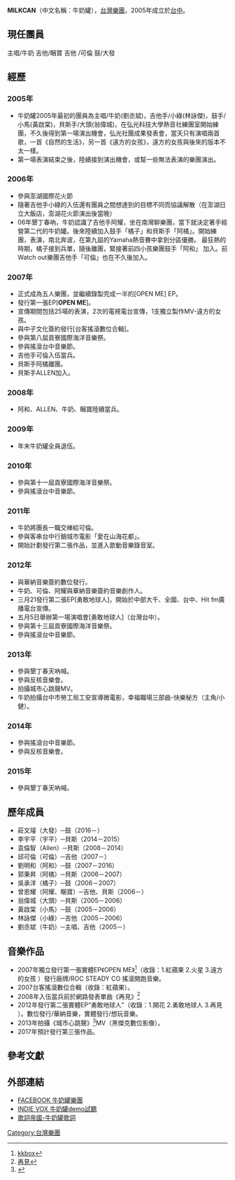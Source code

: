 '''MILKCAN'''（中文名稱：牛奶罐），[[台灣|台灣]][[樂團|樂團]]，2005年成立於[[台中|台中]]。

== 現任團員 ==
主唱/牛奶    吉他/睏寶    吉他 /可倫    鼓/大發

== 經歷 ==
=== 2005年 ===
* 牛奶罐2005年最初的團員為主唱/牛奶(劉丞斌)，吉他手/小綠(林詠傑)，鼓手/小馬(黃啟棠)，貝斯手/大頭(翁偉城)，在弘光科技大學熱音社練團室開始練團，不久後得到第一場演出機會，弘光社團成果發表會，當天只有演唱兩首歌，一首《自然的生活》，另一首《遠方的女孩》，遠方的女孩與後來的版本不太一樣。 
* 第一場表演結束之後，陸續接到演出機會，或幫一些無法表演的樂團演出。

=== 2006年 ===
* 參與澎湖國際花火節
* 隨著吉他手小綠的入伍還有團員之間想達到的目標不同而協議解散（在澎湖日立大飯店，澎湖花火節演出後當晚） 
* 06年墾丁春吶，牛奶認識了吉他手阿耀，坐在南灣聊樂團，當下就決定著手經營第二代的牛奶罐。後來陸續加入鼓手「橘子」和貝斯手「阿橘」。開始練團，表演，南北奔波，在第九屆的Yamaha熱音賽中拿到分區優勝。 最狂熱的時期，橘子接到兵單，隨後離團，緊接著前四小孩樂團鼓手「阿和」 加入。前Watch out樂團吉他手「可倫」也在不久後加入。 

=== 2007年 ===
* 正式成為五人樂團，並繼續錄製完成一半的[OPEN ME] EP。 
* 發行第一張EP['''OPEN ME''']。
* 宣傳期間包括25場的表演，2次的電視電台宣傳，1支獨立製作MV-遠方的女孩。
* 與中子文化簽約發行[台客搖滾數位合輯]。 
* 參與第八屆貢寮國際海洋音樂祭。 
* 參與搖滾台中音樂節。
* 吉他手可倫入伍當兵。
* 貝斯手阿橘離團。
* 貝斯手ALLEN加入。

=== 2008年 ===
* 阿和、ALLEN、牛奶、睏寶陸續當兵。

=== 2009年 ===
* 年末牛奶罐全員退伍。 

=== 2010年 ===
* 參與第十一屆貢寮國際海洋音樂祭。
* 參與搖滾台中音樂節。

=== 2011年 ===
* 牛奶將團長一職交棒給可倫。
* 參與客串台中行銷城市電影「愛在山海花都」。
* 開始計劃發行第二張作品，並進入歆動音樂錄音室。

=== 2012年 ===
* 與華納音樂簽約數位發行。
* 牛奶、可倫、阿耀與華納音樂簽約音樂創作人。
* 三月21發行第二張EP[勇敢地球人]，開始於中部大千、全國、台中、Hit fm廣播電台宣傳。
* 五月5日舉辦第一場演唱會[勇敢地球人]（台灣台中）。
* 參與第十三屆貢寮國際海洋音樂祭。
* 參與搖滾台中音樂節。

=== 2013年 ===
* 參與墾丁春天吶喊。
* 參與反核音樂會。
* 拍攝城市心跳聲MV。
* 牛奶拍攝台中市勞工局工安宣導微電影，幸福職場三部曲-快樂秘方（主角/小健）。

=== 2014年 ===
* 參與搖滾台中音樂節。
* 參與反核音樂會。

=== 2015年 ===
* 參與墾丁春天吶喊。

== 歷年成員 ==  
* 莊文璿（大發）─鼓（2016－）
* 李宇平（宇平）─貝斯（2014－2015）
* 袁倫智（Allen）─貝斯（2008－2014）
* 邱可倫（可倫）─吉他（2007－）
* 劉明和（阿和）─鼓（2007－2016）
* 郭秉昇（阿橘）─貝斯（2006－2007）
* 吳承洋（橘子）─鼓（2006－2007）
* 曾恩耀（阿耀、睏寶）─吉他、貝斯（2006－）
* 翁偉城（大頭）─貝斯（2005－2006）
* 黃啟棠（小馬）─鼓（2005－2006）
* 林詠傑（小綠）─吉他（2005－2006）
* 劉丞斌（牛奶）─主唱、吉他（2005－）

== 音樂作品 ==
* 2007年獨立發行第一張實體EP《OPEN ME》<ref>[http://www.kkbox.com/tw/tc/search.php?search=mix&word=%E7%89%9B%E5%A5%B6%E7%BD%90 kkbox]</ref>（收錄：1.紅蘋果 2.火星 3.遠方的女孩 ）發行廠牌/ROC STEADY CO 搖滾開跑音樂。
* 2007台客搖滾數位合輯（收錄：紅蘋果）。
* 2008年入伍當兵前於網路發表單曲《再見》<ref>[http://www.taconet.com.tw:8088/AdTaconet/-290ab00c965e9b407af4bdabd80c2232|1424030160-/dynamic_frame.htm?sid=milk-can/&TACO=290ab00c965e9b407af4bdabd80c2232|1424030160 再見]</ref>
* 2012年發行第二張實體EP“勇敢地球人”（收錄：1.開花 2.勇敢地球人 3.再見 ）。數位發行/華納音樂，實體發行/想玩音樂。
* 2013年拍攝《城市心跳聲》<ref>{{Cite web |url=https://www.youtube.com/watch?v=-jU4qql7w0E |title=城市心跳聲MV |accessdate=2015-02-15 |archive-date=2016-04-01 |archive-url=https://web.archive.org/web/20160401191720/https://www.youtube.com/watch?v=-jU4qql7w0E |dead-url=no }}</ref>MV（黑傑克數位影像）。
* 2017年預計發行第三張作品。

== 參考文獻 ==
{{reflist}}

== 外部連結 ==
* [http://www.facebook.com/pages/niu-nai-guan-le-tuan/153830527368 FACEBOOK 牛奶罐樂團]
* [https://web.archive.org/web/20110128045629/http://www.indievox.com/milkcan INDIE VOX 牛奶罐demo試聽]
* [http://www.oiktv.com/search/lyrics/%E7%89%9B%E5%A5%B6%E7%BD%90 歌詞帝國-牛奶罐歌詞]{{Dead link|date=2019年4月 |bot=InternetArchiveBot |fix-attempted=yes }}
[[Category:台灣樂團|Category:台灣樂團]]